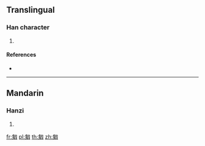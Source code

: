 {{character info/new}}
==Translingual==

===Han character===
{{Han char|rn=20|rad=勹|as=13|sn=15|four=|canj=PHHR|ids=⿹勹躳}}

# {{defn|Han|sort=勹13}}

====References====
* {{Han ref|kx=0152.120|dkj=02563|dj=0341.330|hdz=10261.060|uh=5314|ud=21268}}

----

==Mandarin==

===Hanzi===
{{cmn-hanzi|pin=[[qiōng]] ([[qiong1]])|wg=ch'iung<sup>1</sup>}}

# {{defn|lang=cmn|sort=勹13}}

[[fr:匔]]
[[pl:匔]]
[[th:匔]]
[[zh:匔]]